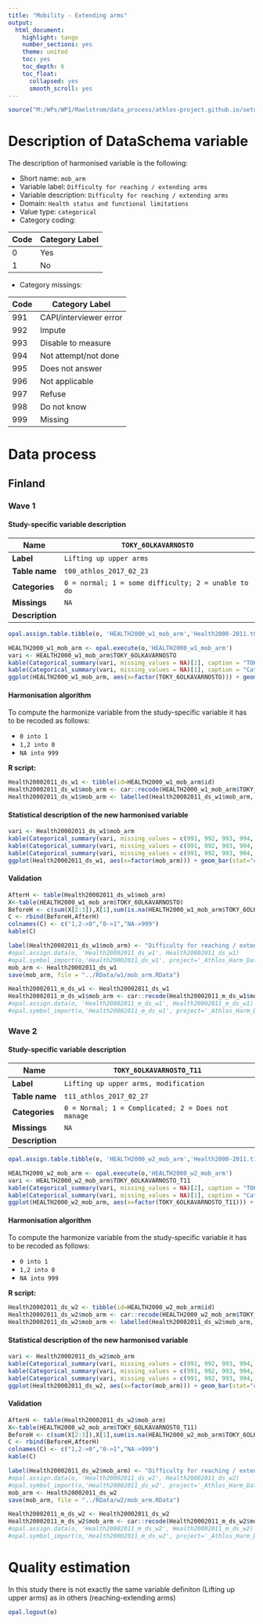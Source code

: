 ```yaml
---
title: "Mobility - Extending arms"
output:
  html_document:
    highlight: tango
    number_sections: yes
    theme: united
    toc: yes
    toc_depth: 6
    toc_float:
      collapsed: yes
      smooth_scroll: yes
---
```


<!-- ########################################################## --> 

<!-- # Installation, loading packages -->
<!-- **R script:** -->

```r
source("M:/WPs/WP1/Maelstrom/data_process/athlos-project.github.io/setup_iago.r")
```
<!-- ########################################################## --> 

# Description of DataSchema variable

The description of harmonised variable is the following:

* Short name: `mob_arm`
* Variable label: `Difficulty for reaching / extending arms`
* Variable description: `Difficulty for reaching / extending arms`
* Domain: `Health status and functional limitations`
* Value type: `categorical`
* Category coding:

**Code** | **Category Label**
-------- | ------------------
0        | Yes
1        | No

* Category missings: 

**Code** | **Category Label**
----| ------------------
991 | CAPI/interviewer error
992 | Impute
993 | Disable to measure
994 | Not attempt/not done
995 | Does not answer
996 | Not applicable
997 | Refuse
998 | Do not know
999 | Missing


# Data process


## Finland


### Wave 1

#### Study-specific variable description




| **Name** | `TOKY_6OLKAVARNOSTO`|
|-|-|
| **Label** | `Lifting up upper arms` |
| **Table name** |`t00_athlos_2017_02_23`|
| **Categories** |`0 = normal; 1 = some difficulty; 2 = unable to do`|
| **Missings** |`NA`|
| **Description** |  |


```r
opal.assign.table.tibble(o, 'HEALTH2000_w1_mob_arm','Health2000-2011.t00_athlos_2017_02_23', variables=list('TOKY_6OLKAVARNOSTO'), missings = TRUE)
```

```r
HEALTH2000_w1_mob_arm <- opal.execute(o,'HEALTH2000_w1_mob_arm')
vari <- HEALTH2000_w1_mob_arm$TOKY_6OLKAVARNOSTO
kable(Categorical_summary(vari, missing_values = NA)[2], caption = "TOKY_6OLKAVARNOSTO")
kable(Categorical_summary(vari, missing_values = NA)[1], caption = "Category")
ggplot(HEALTH2000_w1_mob_arm, aes(x=factor(TOKY_6OLKAVARNOSTO))) + geom_bar(stat="count", width=0.4, fill="steelblue") + xlab("Mobility - Extending arms") + ylab("Frequency")
```

#### Harmonisation algorithm

To compute the harmonize variable from the study-specific variable it has to be recoded as follows:

* `0 into 1` 
* `1,2 into 0`
* `NA into 999`

**R script:**
```r
Health20002011_ds_w1 <- tibble(id=HEALTH2000_w1_mob_arm$id)
Health20002011_ds_w1$mob_arm <- car::recode(HEALTH2000_w1_mob_arm$TOKY_6OLKAVARNOSTO, "0 = '1';1 = '0';2 = '0';NA = '999' ")
Health20002011_ds_w1$mob_arm <- labelled(Health20002011_ds_w1$mob_arm, labels = c(Yes=0, No=1,Missing=999, Do_not_know=998, Refuse=997, Not_applicable=996, Does_not_answer=995,  Not_attempt_not_done=994, Disable_to_measure=993, Impute=992, CAPI_interviewer_error=991))
```

#### Statistical description of the new harmonised variable
```r
vari <- Health20002011_ds_w1$mob_arm
kable(Categorical_summary(vari, missing_values = c(991, 992, 993, 994, 995, 996, 997, 998, 999))[3], caption = "mob_arm")
kable(Categorical_summary(vari, missing_values = c(991, 992, 993, 994, 995, 996, 997, 998, 999))[1], caption = "Category")
kable(Categorical_summary(vari, missing_values = c(991, 992, 993, 994, 995, 996, 997, 998, 999))[2], caption = "Type of missing")
ggplot(Health20002011_ds_w1, aes(x=factor(mob_arm))) + geom_bar(stat="count", width=0.4, fill="steelblue") + xlab("Mobility - Extending arms") + ylab("Frequency")
```

#### Validation
```r
AfterH <- table(Health20002011_ds_w1$mob_arm)
X<-table(HEALTH2000_w1_mob_arm$TOKY_6OLKAVARNOSTO)
BeforeH <- c(sum(X[2:3]),X[1],sum(is.na(HEALTH2000_w1_mob_arm$TOKY_6OLKAVARNOSTO)))
C <- rbind(BeforeH,AfterH)
colnames(C) <- c("1,2->0","0->1","NA->999")
kable(C)
```






```r

label(Health20002011_ds_w1$mob_arm) <- "Difficulty for reaching / extending arms"
#opal.assign.data(o, 'Health20002011_ds_w1', Health20002011_ds_w1)
#opal.symbol_import(o,'Health20002011_ds_w1', project='_Athlos_Harm_Dataset')
mob_arm <- Health20002011_ds_w1
save(mob_arm, file = "../RData/w1/mob_arm.RData")

Health20002011_m_ds_w1 <- Health20002011_ds_w1
Health20002011_m_ds_w1$mob_arm <- car::recode(Health20002011_m_ds_w1$mob_arm, "c(991, 992, 993, 994, 995, 996, 997,998, 999)=NA")
#opal.assign.data(o, 'Health20002011_m_ds_w1', Health20002011_m_ds_w1)
#opal.symbol_import(o,'Health20002011_m_ds_w1', project='_Athlos_Harm_Dataset')
```



### Wave 2

#### Study-specific variable description




| **Name** | `TOKY_6OLKAVARNOSTO_T11`|
|-|-|
| **Label** | `Lifting up upper arms, modification` |
| **Table name** |`t11_athlos_2017_02_27`|
| **Categories** |`0 = Normal; 1 = Complicated; 2 = Does not manage`|
| **Missings** |`NA`|
| **Description** |  |


```r
opal.assign.table.tibble(o, 'HEALTH2000_w2_mob_arm','Health2000-2011.t11_athlos_2017_02_27', variables=list('TOKY_6OLKAVARNOSTO_T11'), missings = TRUE)
```

```r
HEALTH2000_w2_mob_arm <- opal.execute(o,'HEALTH2000_w2_mob_arm')
vari <- HEALTH2000_w2_mob_arm$TOKY_6OLKAVARNOSTO_T11
kable(Categorical_summary(vari, missing_values = NA)[2], caption = "TOKY_6OLKAVARNOSTO_T11")
kable(Categorical_summary(vari, missing_values = NA)[1], caption = "Category")
ggplot(HEALTH2000_w2_mob_arm, aes(x=factor(TOKY_6OLKAVARNOSTO_T11))) + geom_bar(stat="count", width=0.4, fill="steelblue") + xlab("Mobility - Extending arms") + ylab("Frequency")
```

#### Harmonisation algorithm

To compute the harmonize variable from the study-specific variable it has to be recoded as follows:

* `0 into 1` 
* `1,2 into 0`
* `NA into 999`

**R script:**
```r
Health20002011_ds_w2 <- tibble(id=HEALTH2000_w2_mob_arm$id)
Health20002011_ds_w2$mob_arm <- car::recode(HEALTH2000_w2_mob_arm$TOKY_6OLKAVARNOSTO_T11, "0 = '1';1 = '0';2 = '0';NA = '999' ")
Health20002011_ds_w2$mob_arm <- labelled(Health20002011_ds_w2$mob_arm, labels = c(Yes=0, No=1,Missing=999, Do_not_know=998, Refuse=997, Not_applicable=996, Does_not_answer=995,  Not_attempt_not_done=994, Disable_to_measure=993, Impute=992, CAPI_interviewer_error=991))
```

#### Statistical description of the new harmonised variable
```r
vari <- Health20002011_ds_w2$mob_arm
kable(Categorical_summary(vari, missing_values = c(991, 992, 993, 994, 995, 996, 997, 998, 999))[3], caption = "mob_arm")
kable(Categorical_summary(vari, missing_values = c(991, 992, 993, 994, 995, 996, 997, 998, 999))[1], caption = "Category")
kable(Categorical_summary(vari, missing_values = c(991, 992, 993, 994, 995, 996, 997, 998, 999))[2], caption = "Type of missing")
ggplot(Health20002011_ds_w2, aes(x=factor(mob_arm))) + geom_bar(stat="count", width=0.4, fill="steelblue") + xlab("Mobility - Extending arms") + ylab("Frequency")
```

#### Validation
```r
AfterH <- table(Health20002011_ds_w2$mob_arm)
X<-table(HEALTH2000_w2_mob_arm$TOKY_6OLKAVARNOSTO_T11)
BeforeH <- c(sum(X[2:3]),X[1],sum(is.na(HEALTH2000_w2_mob_arm$TOKY_6OLKAVARNOSTO_T11)))
C <- rbind(BeforeH,AfterH)
colnames(C) <- c("1,2->0","0->1","NA->999")
kable(C)
```






```r

label(Health20002011_ds_w2$mob_arm) <- "Difficulty for reaching / extending arms"
#opal.assign.data(o, 'Health20002011_ds_w2', Health20002011_ds_w2)
#opal.symbol_import(o,'Health20002011_ds_w2', project='_Athlos_Harm_Dataset')
mob_arm <- Health20002011_ds_w2
save(mob_arm, file = "../RData/w2/mob_arm.RData")

Health20002011_m_ds_w2 <- Health20002011_ds_w2
Health20002011_m_ds_w2$mob_arm <- car::recode(Health20002011_m_ds_w2$mob_arm, "c(991, 992, 993, 994, 995, 996, 997,998, 999)=NA")
#opal.assign.data(o, 'Health20002011_m_ds_w2', Health20002011_m_ds_w2)
#opal.symbol_import(o,'Health20002011_m_ds_w2', project='_Athlos_Harm_Dataset')
```




# Quality estimation
In this study there is not exactly the same variable definiton (Lifting up upper arms) as in others (reaching-extending arms)

```r
opal.logout(o)
```
